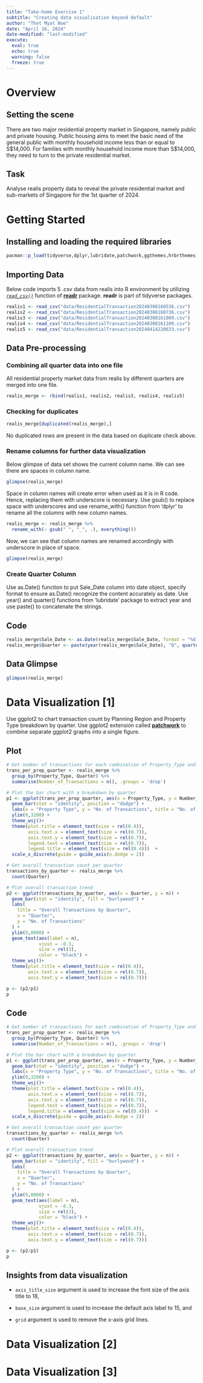 ```yaml
---
title: "Take-home Exercise 1"
subtitle: "Creating data visualisation beyond default"
author: "Thet Myat Noe"
date: "April 16, 2024"
date-modified: "last-modified"
execute:
  eval: true
  echo: true
  warning: false
  freeze: true
---
```


# Overview

## Setting the scene

There are two major residential property market in Singapore, namely public and private housing. Public housing aims to meet the basic need of the general public with monthly household income less than or equal to S\$14,000. For families with monthly household income more than S\$14,000, they need to turn to the private residential market.

## Task

Analyse realis property data to reveal the private residential market and sub-markets of Singapore for the 1st quarter of 2024.

# Getting Started

## Installing and loading the required libraries

```r
pacman::p_load(tidyverse,dplyr,lubridate,patchwork,ggthemes,hrbrthemes)
```

## Importing Data

Below code imports 5 .csv data from realis into R environment by utilizing [*`read_csv()`*](https://readr.tidyverse.org/reference/read_delim.html) function of [**readr**](https://readr.tidyverse.org/) package. **readr** is part of tidyverse packages.

```r
realis1 <- read_csv("data/ResidentialTransaction20240308160536.csv")
realis2 <- read_csv("data/ResidentialTransaction20240308160736.csv")
realis3 <- read_csv("data/ResidentialTransaction20240308161009.csv")
realis4 <- read_csv("data/ResidentialTransaction20240308161109.csv")
realis5 <- read_csv("data/ResidentialTransaction20240414220633.csv")

```

## Data Pre-processing

### Combining all quarter data into one file

All residential property market data from realis by different quarters are merged into one file.

```r
realis_merge <- rbind(realis1, realis2, realis3, realis4, realis5)
```

### Checking for duplicates

```r
realis_merge[duplicated(realis_merge),]
```

No duplicated rows are present in the data based on duplicate check above.

### Rename columns for further data visualization
Below glimpse of data set shows the current column name. We can see there are spaces in column name.
```r
glimpse(realis_merge)
```

Space in column names will create error when used as it is in R code. Hence, replacing them with underscore is necessary.
Use gsub() to replace space with underscores and use rename_with() function from 'dplyr' to rename all the columns with new column names.
```r
realis_merge <- realis_merge %>%
  rename_with(~ gsub(" ", "_", .), everything())
```

Now, we can see that column names are renamed accordingly with underscore in place of space.
```r
glimpse(realis_merge)
```

### Create Quarter Column
Use as.Date() function to put Sale_Date column into date object, specify format to ensure as.Date() recognize the content accurately as date.
Use year() and quarter() functions from 'lubridate' package to extract year and use paste() to concatenate the strings.

::: panel-tabset
## Code

```r
realis_merge$Sale_Date <- as.Date(realis_merge$Sale_Date, format = "%d %b %Y")
realis_merge$Quarter <- paste(year(realis_merge$Sale_Date), "Q", quarter(realis_merge$Sale_Date), sep="")
```

## Data Glimpse

```r
glimpse(realis_merge)
```

:::

# Data Visualization [1]
Use ggplot2 to chart transaction count by Planning Region and Property Type breakdown by quarter.
Use ggplot2 extension called [**patchwork**](https://patchwork.data-imaginist.com/) to combine separate ggplot2 graphs into a single figure.

::: panel-tabset
## Plot

```r
# Get number of transactions for each combination of Property_Type and Quarter
trans_per_prop_quarter <- realis_merge %>%
  group_by(Property_Type, Quarter) %>%
  summarise(Number_of_Transactions = n(), .groups = 'drop')

# Plot the bar chart with a breakdown by quarter
p1 <- ggplot(trans_per_prop_quarter, aes(x = Property_Type, y = Number_of_Transactions, fill = Quarter)) +
  geom_bar(stat = "identity", position = "dodge") +
  labs(x = "Property Type", y = "No. of Transactions", title = "No. of Transactions by Property Type and Quarter")+
  ylim(0,3200) +
  theme_wsj()+
  theme(plot.title = element_text(size = rel(0.4)),  
        axis.text.x = element_text(size = rel(0.7)),  
        axis.text.y = element_text(size = rel(0.7)),
        legend.text = element_text(size = rel(0.7)),
        legend.title = element_text(size = rel(0.4)))  +
  scale_x_discrete(guide = guide_axis(n.dodge = 2)) 

# Get overall transaction count per quarter
transactions_by_quarter <- realis_merge %>%
  count(Quarter) 

# Plot overall transaction trend
p2 <- ggplot(transactions_by_quarter, aes(x = Quarter, y = n)) +
  geom_bar(stat = "identity", fill = "burlywood") +  
  labs(
    title = "Overall Transactions by Quarter",
    x = "Quarter",
    y = "No. of Transactions"
  ) +
  ylim(0,8000) +
  geom_text(aes(label = n),  
            vjust = -0.3,
            size = rel(3),
            color = "black") +
  theme_wsj()+
  theme(plot.title = element_text(size = rel(0.4)),  
        axis.text.x = element_text(size = rel(0.7)), 
        axis.text.y = element_text(size = rel(0.7)))  

p <- (p2/p1) 
p 
```

## Code

```r
# Get number of transactions for each combination of Property_Type and Quarter
trans_per_prop_quarter <- realis_merge %>%
  group_by(Property_Type, Quarter) %>%
  summarise(Number_of_Transactions = n(), .groups = 'drop')

# Plot the bar chart with a breakdown by quarter
p1 <- ggplot(trans_per_prop_quarter, aes(x = Property_Type, y = Number_of_Transactions, fill = Quarter)) +
  geom_bar(stat = "identity", position = "dodge") +
  labs(x = "Property Type", y = "No. of Transactions", title = "No. of Transactions by Property Type and Quarter")+
  ylim(0,3200) +
  theme_wsj()+
  theme(plot.title = element_text(size = rel(0.4)),  
        axis.text.x = element_text(size = rel(0.7)),  
        axis.text.y = element_text(size = rel(0.7)),
        legend.text = element_text(size = rel(0.7)),
        legend.title = element_text(size = rel(0.4)))  +
  scale_x_discrete(guide = guide_axis(n.dodge = 2)) 

# Get overall transaction count per quarter
transactions_by_quarter <- realis_merge %>%
  count(Quarter) 

# Plot overall transaction trend
p2 <- ggplot(transactions_by_quarter, aes(x = Quarter, y = n)) +
  geom_bar(stat = "identity", fill = "burlywood") +  
  labs(
    title = "Overall Transactions by Quarter",
    x = "Quarter",
    y = "No. of Transactions"
  ) +
  ylim(0,8000) +
  geom_text(aes(label = n),  
            vjust = -0.3,
            size = rel(3),
            color = "black") +
  theme_wsj()+
  theme(plot.title = element_text(size = rel(0.4)),  
        axis.text.x = element_text(size = rel(0.7)), 
        axis.text.y = element_text(size = rel(0.7)))  

p <- (p2/p1) 
p 
```
:::

::: callout-tip
## Insights from data visualization

-   `axis_title_size` argument is used to increase the font size of the axis title to 18,

-   `base_size` argument is used to increase the default axis label to 15, and

-   `grid` argument is used to remove the x-axis grid lines.
:::

# Data Visualization [2]


# Data Visualization [3]

